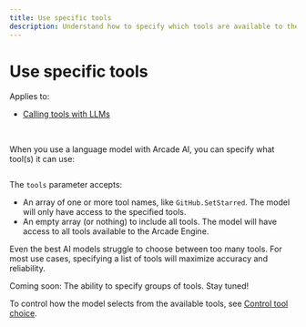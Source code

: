 ```yaml
---
title: Use specific tools
description: Understand how to specify which tools are available to the AI model
---
```


# Use specific tools

Applies to:

- [Calling tools with LLMs](call-tools-with-llms)

<br />

When you use a language model with Arcade AI, you can specify what tool(s) it can use:

```python file=<rootDir>/examples/code/home/use-tools/call-tools-with-llms/single_llm_call.py#L14-L29 {11-14}

```

The `tools` parameter accepts:

- An array of one or more tool names, like `GitHub.SetStarred`. The model will only have access to the specified tools.
- An empty array (or nothing) to include all tools. The model will have access to all tools available to the Arcade Engine.

Even the best AI models struggle to choose between too many tools. For most use cases, specifying a list of tools will maximize accuracy and reliability.

<Tip>Coming soon: The ability to specify groups of tools. Stay tuned!</Tip>

To control how the model selects from the available tools, see [Control tool choice](tool-choice).
